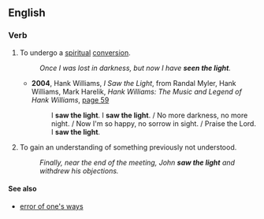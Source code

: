 ==English==

===Verb===
{{en-verb|sees the light|seeing the light|saw the light|seen the light|inf=[[see]] [[the]] [[light]]}}

# {{idiom|religious}} To undergo a [[spiritual]] [[conversion]].
#: ''Once I was lost in darkness, but now I have '''seen the light'''.''
#*'''2004''', Hank Williams, ''I Saw the Light'', from Randal Myler, Hank Williams, Mark Harelik, ''Hank Williams: The Music and Legend of Hank Williams'', [http://books.google.com/books?id=30u2zFjOqiUC&pg=PA59&dq=i-saw-the-light+williams&lr=&as_brr=3&ei=IT-jR-SrHaTYyATjvNyzDA&sig=_hdI-DUahV9MWuh0TyvQDwG7Y8g page 59]
#*:I '''saw the light'''. I '''saw the light'''. / No more darkness, no more night. / Now I'm so happy, no sorrow in sight. / Praise the Lord. I '''saw the light'''.
# {{idiom}} To gain an understanding of something previously not understood.
#: ''Finally, near the end of the meeting, John '''saw the light''' and withdrew his objections.''

====See also====
*[[error of one's ways]]